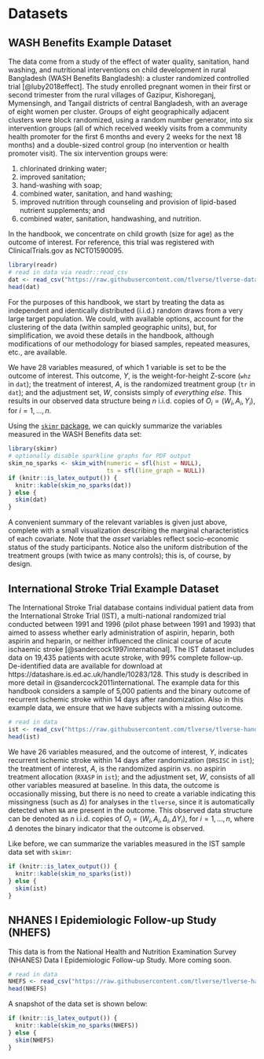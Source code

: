 # Datasets {#data}

## WASH Benefits Example Dataset {#wash}

The data come from a study of the effect of water quality, sanitation, hand
washing, and nutritional interventions on child development in rural Bangladesh
(WASH Benefits Bangladesh): a cluster randomized controlled trial
[@luby2018effect]. The study enrolled pregnant women in their first or second
trimester from the rural villages of Gazipur, Kishoreganj, Mymensingh, and
Tangail districts of central Bangladesh, with an average of eight women per
cluster. Groups of eight geographically adjacent clusters were block randomized,
using a random number generator, into six intervention groups (all of which
received weekly visits from a community health promoter for the first 6 months
and every 2 weeks for the next 18 months) and a double-sized control group (no
intervention or health promoter visit). The six intervention groups were:

1. chlorinated drinking water;
2. improved sanitation;
3. hand-washing with soap;
4. combined water, sanitation, and hand washing;
5. improved nutrition through counseling and provision of lipid-based nutrient
   supplements; and
6. combined water, sanitation, handwashing, and nutrition.

In the handbook, we concentrate on child growth (size for age) as the outcome of
interest. For reference, this trial was registered with ClinicalTrials.gov as
NCT01590095.

```r
library(readr)
# read in data via readr::read_csv
dat <- read_csv("https://raw.githubusercontent.com/tlverse/tlverse-data/master/wash-benefits/washb_data.csv")
head(dat)
```
For the purposes of this handbook, we start by treating the data as independent and
identically distributed (i.i.d.) random draws from a very large target
population. We could, with available options, account for the clustering of the
data (within sampled geographic units), but, for simplification, we avoid these
details in the handbook, although modifications of our methodology for biased
samples, repeated measures, etc., are available.

We have 28 variables measured, of which 1 variable is set to be the outcome of
interest. This outcome, $Y$, is the weight-for-height Z-score (`whz` in `dat`);
the treatment of interest, $A$, is the randomized treatment group (`tr` in
`dat`); and the adjustment set, $W$, consists simply of *everything else*. This
results in our observed data structure being $n$ i.i.d. copies of $O_i = (W_i,
A_i, Y_i)$, for $i = 1, \ldots, n$.

Using the [`skimr` package](https://CRAN.R-project.org/package=skimr), we can
quickly summarize the variables measured in the WASH Benefits data set:

```r
library(skimr)
# optionally disable sparkline graphs for PDF output
skim_no_sparks <- skim_with(numeric = sfl(hist = NULL),
                            ts = sfl(line_graph = NULL))
if (knitr::is_latex_output()) {
  knitr::kable(skim_no_sparks(dat))
} else {
  skim(dat)
}
```
A convenient summary of the relevant variables is given just above, complete
with a small visualization describing the marginal characteristics of each
covariate. Note that the *asset* variables reflect socio-economic status of the
study participants. Notice also the uniform distribution of the treatment groups
(with twice as many controls); this is, of course, by design.

## International Stroke Trial Example Dataset {#ist}

The International Stroke Trial database contains individual patient data from
the International Stroke Trial (IST), a multi-national randomized trial
conducted between 1991 and 1996 (pilot phase between 1991 and 1993) that aimed
to assess whether early administration of aspirin, heparin, both aspirin and
heparin, or neither influenced the clinical course of acute ischaemic stroke
[@sandercock1997international]. The IST dataset includes data on 19,435 patients
with acute stroke, with 99\% complete follow-up. De-identified data are
available for download at https://datashare.is.ed.ac.uk/handle/10283/128.  This
study is described in more detail in @sandercock2011international. The example
data for this handbook considers a sample of 5,000 patients and the binary
outcome of recurrent ischemic stroke within 14 days after randomization.  Also
in this example data, we ensure that we have subjects with a missing outcome.

```r
# read in data
ist <- read_csv("https://raw.githubusercontent.com/tlverse/tlverse-handbook/master/data/ist_sample.csv")
head(ist)
```

We have 26 variables measured, and the outcome of interest, $Y$, indicates recurrent
ischemic stroke within 14 days after randomization (`DRSISC` in `ist`); the
treatment of interest, $A$, is the randomized aspirin vs. no aspirin treatment
allocation (`RXASP` in `ist`); and the adjustment set, $W$, consists of all
other variables measured at baseline. In this data, the outcome is occasionally
missing, but there is no need to create a variable indicating this missingness
(such as $\Delta$) for analyses in the `tlverse`, since it is automatically
detected when `NA` are present in the outcome. This observed data structure can
be denoted as $n$ i.i.d. copies of $O_i = (W_i, A_i, \Delta_i, \Delta Y_i)$, for
$i = 1, \ldots, n$, where $\Delta$ denotes the binary indicator that the outcome
is observed.

Like before, we can summarize the variables measured in the IST sample data set
with `skimr`:

```r
if (knitr::is_latex_output()) {
  knitr::kable(skim_no_sparks(ist))
} else {
  skim(ist)
}
```

## NHANES I Epidemiologic Follow-up Study (NHEFS) {#NHEFS}

This data is from the National Health and Nutrition Examination Survey (NHANES)
Data I Epidemiologic Follow-up Study. More coming soon.

```r
# read in data
NHEFS <- read_csv("https://raw.githubusercontent.com/tlverse/tlverse-handbook/master/data/NHEFS.csv")
head(NHEFS)
```

A snapshot of the data set is shown below:

```r
if (knitr::is_latex_output()) {
  knitr::kable(skim_no_sparks(NHEFS))
} else {
  skim(NHEFS)
}
```
